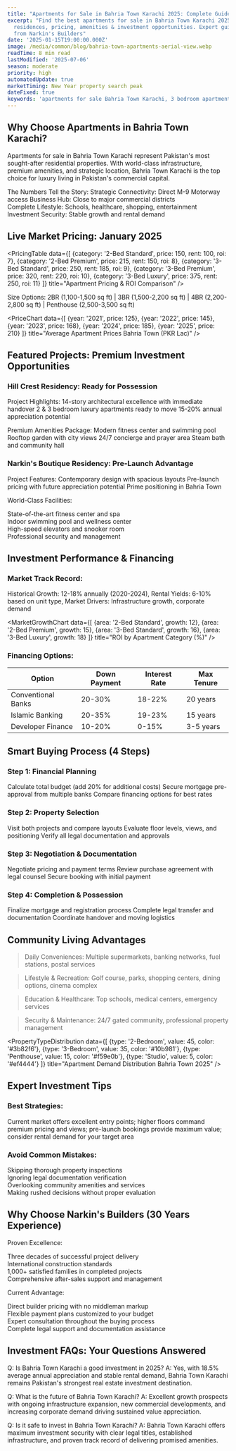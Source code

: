 ```yaml
---
title: "Apartments for Sale in Bahria Town Karachi 2025: Complete Guide & Best Deals"
excerpt: "Find the best apartments for sale in Bahria Town Karachi 2025. Explore luxury
  residences, pricing, amenities & investment opportunities. Expert guidance
  from Narkin's Builders"
date: '2025-01-15T19:00:00.000Z'
image: /media/common/blog/bahria-town-apartments-aerial-view.webp
readTime: 8 min read
lastModified: '2025-07-06'
season: moderate
priority: high
automatedUpdate: true
marketTiming: New Year property search peak
dateFixed: true
keywords: 'apartments for sale Bahria Town Karachi, 3 bedroom apartments Bahria Town Karachi, luxury apartments Karachi, Narkins Boutique Residency, property investment Bahria Town, real estate Karachi'
---
```



## Why Choose Apartments in Bahria Town Karachi?

Apartments for sale in Bahria Town Karachi represent Pakistan's most sought-after residential properties. With world-class infrastructure, premium amenities, and strategic location, Bahria Town Karachi is the top choice for luxury living in Pakistan's commercial capital.

The Numbers Tell the Story:
Strategic Connectivity: Direct M-9 Motorway access
Business Hub: Close to major commercial districts  
Complete Lifestyle: Schools, healthcare, shopping, entertainment
Investment Security: Stable growth and rental demand

## Live Market Pricing: January 2025

<PricingTable 
  data={[
    {category: '2-Bed Standard', price: 150, rent: 100, roi: 7},
    {category: '2-Bed Premium', price: 215, rent: 150, roi: 8},
    {category: '3-Bed Standard', price: 250, rent: 185, roi: 9},
    {category: '3-Bed Premium', price: 320, rent: 220, roi: 10},
    {category: '3-Bed Luxury', price: 375, rent: 250, roi: 11}
  ]}
  title="Apartment Pricing & ROI Comparison"
/>

Size Options: 2BR (1,100-1,500 sq ft) | 3BR (1,500-2,200 sq ft) | 4BR (2,200-2,800 sq ft) | Penthouse (2,500-3,500 sq ft)

<PriceChart 
  data={[
    {year: '2021', price: 125},
    {year: '2022', price: 145},
    {year: '2023', price: 168},
    {year: '2024', price: 185},
    {year: '2025', price: 210}
  ]}
  title="Average Apartment Prices Bahria Town (PKR Lac)"
/>

## Featured Projects: Premium Investment Opportunities

### Hill Crest Residency: Ready for Possession

Project Highlights:
14-story architectural excellence with immediate handover
2 & 3 bedroom luxury apartments ready to move
15-20% annual appreciation potential

Premium Amenities Package:
Modern fitness center and swimming pool
Rooftop garden with city views
24/7 concierge and prayer area
Steam bath and community hall

### Narkin's Boutique Residency: Pre-Launch Advantage

Project Features:
Contemporary design with spacious layouts
Pre-launch pricing with future appreciation potential
Prime positioning in Bahria Town

World-Class Facilities:

State-of-the-art fitness center and spa  
Indoor swimming pool and wellness center  
High-speed elevators and snooker room  
Professional security and management

## Investment Performance & Financing

### Market Track Record:
Historical Growth: 12-18% annually (2020-2024), Rental Yields: 6-10% based on unit type, Market Drivers: Infrastructure growth, corporate demand

<MarketGrowthChart 
  data={[
    {area: '2-Bed Standard', growth: 12},
    {area: '2-Bed Premium', growth: 15},
    {area: '3-Bed Standard', growth: 16},
    {area: '3-Bed Luxury', growth: 18}
  ]}
  title="ROI by Apartment Category (%)"
/>

### Financing Options:

| Option | Down Payment | Interest Rate | Max Tenure |
|--------|--------------|---------------|------------|
| Conventional Banks | 20-30% | 18-22% | 20 years |
| Islamic Banking | 20-35% | 19-23% | 15 years |
| Developer Finance | 10-20% | 0-15% | 3-5 years |

## Smart Buying Process (4 Steps)

### Step 1: Financial Planning
Calculate total budget (add 20% for additional costs)
Secure mortgage pre-approval from multiple banks
Compare financing options for best rates

### Step 2: Property Selection
Visit both projects and compare layouts
Evaluate floor levels, views, and positioning
Verify all legal documentation and approvals

### Step 3: Negotiation & Documentation
Negotiate pricing and payment terms
Review purchase agreement with legal counsel
Secure booking with initial payment

### Step 4: Completion & Possession
Finalize mortgage and registration process
Complete legal transfer and documentation
Coordinate handover and moving logistics

## Community Living Advantages

> Daily Conveniences: Multiple supermarkets, banking networks, fuel stations, postal services

> Lifestyle & Recreation: Golf course, parks, shopping centers, dining options, cinema complex

> Education & Healthcare: Top schools, medical centers, emergency services

> Security & Maintenance: 24/7 gated community, professional property management

<PropertyTypeDistribution 
  data={[
    {type: '2-Bedroom', value: 45, color: '#3b82f6'},
    {type: '3-Bedroom', value: 35, color: '#10b981'},
    {type: 'Penthouse', value: 15, color: '#f59e0b'},
    {type: 'Studio', value: 5, color: '#ef4444'}
  ]}
  title="Apartment Demand Distribution Bahria Town 2025"
/>

## Expert Investment Tips

### Best Strategies:
Current market offers excellent entry points; higher floors command premium pricing and views; pre-launch bookings provide maximum value; consider rental demand for your target area

### Avoid Common Mistakes:

Skipping thorough property inspections  
Ignoring legal documentation verification  
Overlooking community amenities and services  
Making rushed decisions without proper evaluation

## Why Choose Narkin's Builders (30 Years Experience)

Proven Excellence:

Three decades of successful project delivery  
International construction standards  
1,000+ satisfied families in completed projects  
Comprehensive after-sales support and management

Current Advantage:

Direct builder pricing with no middleman markup  
Flexible payment plans customized to your budget  
Expert consultation throughout the buying process  
Complete legal support and documentation assistance

## Investment FAQs: Your Questions Answered

Q: Is Bahria Town Karachi a good investment in 2025?
A: Yes, with 18.5% average annual appreciation and stable rental demand, Bahria Town Karachi remains Pakistan's strongest real estate investment destination.

Q: What is the future of Bahria Town Karachi?
A: Excellent growth prospects with ongoing infrastructure expansion, new commercial developments, and increasing corporate demand driving sustained value appreciation.

Q: Is it safe to invest in Bahria Town Karachi?
A: Bahria Town Karachi offers maximum investment security with clear legal titles, established infrastructure, and proven track record of delivering promised amenities.

<FAQ 
  staticFaqs="apartmentSaleFAQs" 
  pageUrl="/blogs/apartments-for-sale-bahria-town-karachi-2025" 
  contextType="property" 
  title="Frequently Asked Questions" 
  description="Essential information about purchasing apartments in Bahria Town Karachi, including pricing, financing options, and investment guidance."
/>

